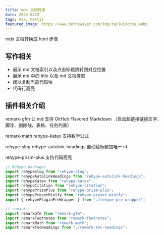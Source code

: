 ```yaml
---
title: mdx 文档转换
date: 2023-0425
tags: mdx, nextjs
featured_image: https://www.bythewayer.com/img/tailwindcss.webp
---
```


mdx 文档转换成 html 步骤

## 写作相关

- 展示 md 文档索引以及点击标题跳转到对应位置
- 展示 md 中的 title 以及 md 文档类型
- 阔以复制当前代码块
- 代码行高亮

## 插件相关介绍

remark-gfm 让 md 支持 GitHub Flavored Markdown （自动超链接链接文字、脚注、删除线、表格、任务列表）

remark-math rehype-katex 支持数学公式

rehype-slug rehype-autolink-headings 自动给标题加唯一 id

rehype-prism-plus 支持代码高亮

```js {3-4} title="/lib/getOnePost.ts"
// Rehype packages
import rehypeSlug from "rehype-slug";
import rehypeAutolinkHeadings from "rehype-autolink-headings";
import rehypeKatex from "rehype-katex";
import rehypeCitation from "rehype-citation";
import rehypePrismPlus from "rehype-prism-plus";
import rehypePresetMinify from "rehype-preset-minify";
import { rehypePluginPreWrapper } from "./rehype-pre-wrapper";

// remark
import remarkGfm from "remark-gfm";
import remarkFootnotes from "remark-footnotes";
import remarkMath from "remark-math";
import remarkTocHeadings from "./remark-toc-headings";
```
